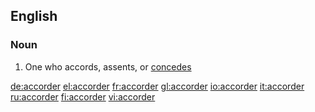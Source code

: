 ==English==
===Noun===
{{en-noun}}

# {{rare}} One who accords, assents, or [[concedes]]

[[de:accorder]]
[[el:accorder]]
[[fr:accorder]]
[[gl:accorder]]
[[io:accorder]]
[[it:accorder]]
[[ru:accorder]]
[[fi:accorder]]
[[vi:accorder]]